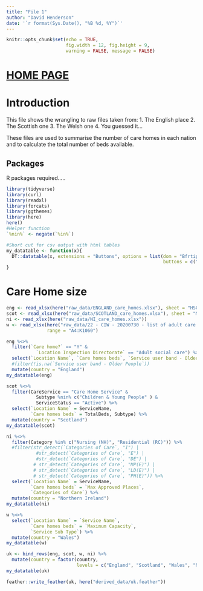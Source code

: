 ```yaml
---
title: "File 1"
author: "David Henderson"
date: '`r format(Sys.Date(), "%B %d, %Y")`'
---
```


```r
knitr::opts_chunk$set(echo = TRUE,
                      fig.width = 12, fig.height = 9,
                      warning = FALSE, message = FALSE)
```

# [HOME PAGE](https://davidhen.github.io/ltc_covid_uk/index.html)

# Introduction

This file shows the wrangling to raw files taken from: 
  1. The English place
  2. The Scottish one
  3. The Welsh one
  4. You guessed it...
  
These files are used to summarise the number of care homes in each nation and to calculate the total number of beds available. 

## Packages

R packages required.....

```r
library(tidyverse)
library(curl)
library(readxl)
library(forcats)
library(ggthemes)
library(here)
here()
#Helper function
`%nin%` <- negate(`%in%`)

#Short cut for csv output with html tables
my_datatable <- function(x){
  DT::datatable(x, extensions = "Buttons", options = list(dom = "Bfrtip", 
                                                          buttons = c("csv")))
}
```


# Care Home size


```r
eng <- read_xlsx(here("raw_data/ENGLAND_care_homes.xlsx"), sheet = "HSCA Active Locations")
scot <- read_xlsx(here("raw_data/SCOTLAND_care_homes.xlsx"), sheet = "MDSF_data_31 May 2020")
ni <- read_xlsx(here("raw_data/NI_care_homes.xlsx"))
w <- read_xlsx(here("raw_data/22 - CIW - 20200730 - list of adult care homes in Wales.xlsx"), 
               range = "A4:K1060")
```

```r
eng %<>% 
  filter(`Care home?` == "Y" & 
           `Location Inspection Directorate` == "Adult social care") %>% 
  select(`Location Name`, `Care homes beds`, `Service user band - Older People`) %>%
  #filter(!is.na(`Service user band - Older People`))
  mutate(country = "England")
my_datatable(eng)
```

```r
scot %<>% 
  filter(CareService == "Care Home Service" & 
           Subtype %nin% c("Children & Young People" ) &
           ServiceStatus == "Active") %>% 
  select(`Location Name` = ServiceName, 
         `Care homes beds` = TotalBeds, Subtype) %>% 
  mutate(country = "Scotland")
my_datatable(scot)
```

```r
ni %<>% 
  filter(Category %in% c("Nursing (NH)", "Residential (RC)")) %>%
  #filter(str_detect(`Categories of Care`, "I") | 
           #str_detect(`Categories of Care`, "E") |
           #str_detect(`Categories of Care`, "DE") |
          # str_detect(`Categories of Care`, "MP(E)") |
          # str_detect(`Categories of Care`, "LD(E)") |
          # str_detect(`Categories of Care`, "PH(E)")) %>% 
  select(`Location Name` = ServiceName,
         `Care homes beds` = `Max Approved Places`,
         `Categories of Care`) %>% 
  mutate(country = "Northern Ireland")
my_datatable(ni)
```

```r
w %<>% 
  select(`Location Name` = `Service Name`,
         `Care homes beds` = `Maximum Capacity`,
         `Service Sub Type`) %>% 
  mutate(country = "Wales")
my_datatable(w)
```




```r
uk <- bind_rows(eng, scot, w, ni) %>% 
  mutate(country = factor(country,
                          levels = c("England", "Scotland", "Wales", "Northern Ireland")))
my_datatable(uk)
```



```r
feather::write_feather(uk, here("derived_data/uk.feather"))
```

